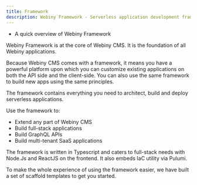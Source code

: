 ```yaml
---
title: Framework
description: Webiny Framework - Serverless application development framework. (Open-source, NodeJs, AWS, ReactJs).
---
```




<Alert type="success" title="WHAT YOU'LL LEARN">

- A quick overview of Webiny Framework

</Alert>

Webiny Framework is at the core of Webiny CMS. It is the foundation of all Webiny applications. 

Because Webiny CMS comes with a framework, it means you have a powerful platform upon which you can customize existing applications on both the API side and the client-side. You can also use the same framework to build new apps using the same principles. 

The framework contains everything you need to architect, build and deploy serverless applications.

Use the framework to:
- Extend any part of Webiny CMS
- Build full-stack applications
- Build GraphQL APIs
- Build multi-tenant SaaS applications

The framework is written in Typescript and caters to full-stack needs with Node.Js and ReactJS on the frontend. It also embeds IaC utility via Pulumi.

To make the whole experience of using the framework easier, we have built a set of scaffold templates to get you started. 

<!-- TODO: add alert that links to tutorials and scaffolds -->